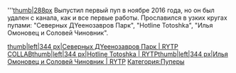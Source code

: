 '''[[Файл:Photo3ZZQWJ9C.jpg|thumb|288px]]
Выпустил первый пуп в ноябре 2016 года, но он был удален с канала, как и все первые работы.
Прославился в узких кругах пупами: "Северных ДYeeнозавров Парк", "Hotline Totoshka", "Илья Омоновец и Соловей Чиновник".



[[Файл:Северных ДYeeнозавров Парк RYTP COLLAB|thumb|left|344 px|Северных ДYeeнозавров Парк | RYTP COLLAB]][[Файл:Hotline Totoshka RYTP-0|thumb|left|344 px|Hotline Totoshka | RYTP]][[Файл:Илья Омоновец и Соловей Чиновник RYTP|thumb|left|344 px|Илья Омоновец и Соловей Чиновник | RYTP]]
[[Категория:Пуперы]]